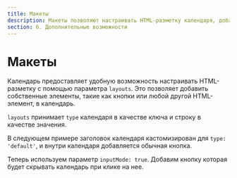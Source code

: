 ```yaml
---
title: Макеты
description: Макеты позволяют настраивать HTML-разметку календаря, добавляя собственные элементы, такие как кнопки. Узнайте, как кастомизировать заголовок календаря и добавлять элементы для различных типов календаря.
section: 6. Дополнительные возможности
---
```


# Макеты

Календарь предоставляет удобную возможность настраивать HTML-разметку с помощью параметра `layouts`. Это позволяет добавить собственные элементы, такие как кнопки или любой другой HTML-элемент, в календарь.

`layouts` принимает `type` календаря в качестве ключа и строку в качестве значения.

В следующем примере заголовок календаря кастомизирован для `type: 'default'`, и внутри календаря добавляется обычная кнопка.

<Sandbox example="additional-features-layouts" />

Теперь используем параметр `inputMode: true`. Добавим кнопку которая будет скрывать календарь при клике на нее.

<Sandbox example="additional-features-layouts-btn-close" input={true} />
